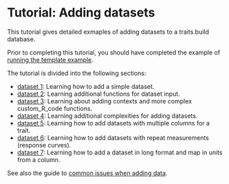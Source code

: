 # Tutorial: Adding datasets

This tutorial gives detailed exmaples of adding datasets to a traits.build database. 

Prior to completing this tutorial, you should have completed the example of [running the template example](tutorial_compilation.html).

The tutorial is divided into the following sections:

- [dataset 1](tutorial_dataset_1.html): Learning how to add a simple dataset.
- [dataset 2](tutorial_dataset_2.html): Learning additional functions for dataset input.
- [dataset 3](tutorial_dataset_3.html): Learning about adding contexts and more complex custom_R_code functions.
- [dataset 4](tutorial_dataset_4.html): Learning additional complexities for adding datasets.
- [dataset 5](tutorial_dataset_5.html): Learning how to add datasets with multiple columns for a trait.
- [dataset 6](tutorial_dataset_6.html): Learning how to add datasets with repeat measurements (response curves).
- [dataset 7](tutorial_dataset_7.html): Learning how to add a dataset in long format and map in units from a column.

See also the guide to [common issues when adding data](data_common_issues.html).
